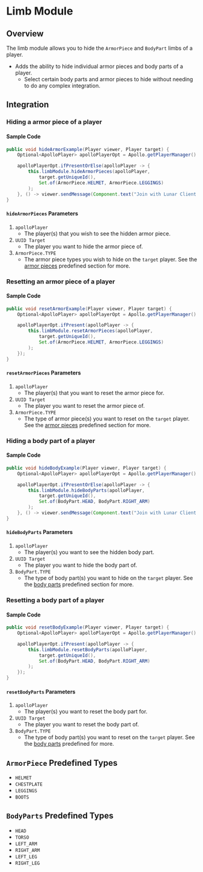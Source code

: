 # Limb Module

## Overview

The limb module allows you to hide the `ArmorPiece` and `BodyPart` limbs of a player.

* Adds the ability to hide individual armor pieces and body parts of a player.
  * Select certain body parts and armor pieces to hide without needing to do any complex integration.

## Integration

### Hiding a armor piece of a player

#### Sample Code

```java
public void hideArmorExample(Player viewer, Player target) {
    Optional<ApolloPlayer> apolloPlayerOpt = Apollo.getPlayerManager().getPlayer(viewer.getUniqueId());

    apolloPlayerOpt.ifPresentOrElse(apolloPlayer -> {
        this.limbModule.hideArmorPieces(apolloPlayer,
            target.getUniqueId(),
            Set.of(ArmorPiece.HELMET, ArmorPiece.LEGGINGS)
        );
    }, () -> viewer.sendMessage(Component.text("Join with Lunar Client to test this feature!")));
}
```

#### `hideArmorPieces` Parameters

1. `apolloPlayer`
   - The player(s) that you wish to see the hidden armor piece.
2. `UUID Target`
   - The player you want to hide the armor piece of.
3. `ArmorPiece.TYPE`
   - The armor piece types you wish to hide on the `target` player. See the [armor pieces](#armorpiece-predefined-yypes) predefined section for more.

### Resetting an armor piece of a player

#### Sample Code

```java
public void resetArmorExample(Player viewer, Player target) {
    Optional<ApolloPlayer> apolloPlayerOpt = Apollo.getPlayerManager().getPlayer(viewer.getUniqueId());

    apolloPlayerOpt.ifPresent(apolloPlayer -> {
        this.limbModule.resetArmorPieces(apolloPlayer,
            target.getUniqueId(),
            Set.of(ArmorPiece.HELMET, ArmorPiece.LEGGINGS)
        );
    });
}
```

#### `resetArmorPieces` Parameters

1. `apolloPlayer`
   - The player(s) that you want to reset the armor piece for.
2. `UUID Target`
   - The player you want to reset the armor piece of.
3. `ArmorPiece.TYPE`
   - The type of armor piece(s) you want to reset on the `target` player. See the [armor pieces](#armorpiece-predefined-yypes) predefined section for more.

### Hiding a body part of a player

#### Sample Code

```java
public void hideBodyExample(Player viewer, Player target) {
    Optional<ApolloPlayer> apolloPlayerOpt = Apollo.getPlayerManager().getPlayer(viewer.getUniqueId());

    apolloPlayerOpt.ifPresentOrElse(apolloPlayer -> {
        this.limbModule.hideBodyParts(apolloPlayer,
            target.getUniqueId(),
            Set.of(BodyPart.HEAD, BodyPart.RIGHT_ARM)
        );
    }, () -> viewer.sendMessage(Component.text("Join with Lunar Client to test this feature!")));
}
```

#### `hideBodyParts` Parameters

1. `apolloPlayer`
   - The player(s) you want to see the hidden body part.
2. `UUID Target`
   - The player you want to hide the body part of.
3. `BodyPart.TYPE`
   - The type of body part(s) you want to hide on the `target` player. See the [body parts](#bodyparts-predefined-types) predefined section for more.

### Resetting a body part of a player

#### Sample Code

```java 
public void resetBodyExample(Player viewer, Player target) {
    Optional<ApolloPlayer> apolloPlayerOpt = Apollo.getPlayerManager().getPlayer(viewer.getUniqueId());

    apolloPlayerOpt.ifPresent(apolloPlayer -> {
        this.limbModule.resetBodyParts(apolloPlayer,
            target.getUniqueId(),
            Set.of(BodyPart.HEAD, BodyPart.RIGHT_ARM)
        );
    });
}
```

#### `resetBodyParts` Parameters

1. `apolloPlayer`
    - The player(s) you want to reset the body part for.
2. `UUID Target`
    - The player you want to reset the body part of.
3. `BodyPart.TYPE`
    - The type of body part(s) you want to reset on the `target` player. See the [body parts](#bodyparts-predefined-types) predefined for more.

## `ArmorPiece` Predefined Types

* `HELMET`
* `CHESTPLATE`
* `LEGGINGS`
* `BOOTS`

## `BodyParts` Predefined Types

* `HEAD`
* `TORSO`
* `LEFT_ARM`
* `RIGHT_ARM`
* `LEFT_LEG`
* `RIGHT_LEG`
